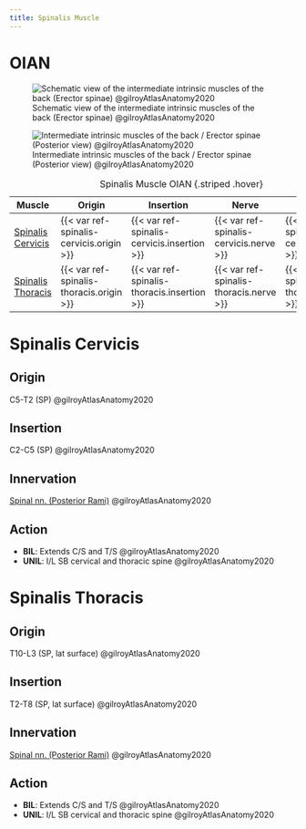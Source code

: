 ```yaml
---
title: Spinalis Muscle
---
```


# OIAN
![Schematic view of the intermediate intrinsic muscles of the back (Erector spinae) @gilroyAtlasAnatomy2020](/The Archive/Anatomy/Muscles/Muscles of the back/Erector Spinae/images/gilroyatlas 3.9a schematic intermediate back muscles.png)

![Intermediate intrinsic muscles of the back / Erector spinae (Posterior view) @gilroyAtlasAnatomy2020](/The Archive/Anatomy/Muscles/Muscles of the back/Erector Spinae/images/gilroyatlas 310b intermediate back muscles.png)

| Muscle  | Origin | Insertion | Nerve | Action |
|------|--------|-------|----------|--------|
| [Spinalis Cervicis]({{< var ref-spinalis-cervicis.path >}}) | {{< var ref-spinalis-cervicis.origin >}} | {{< var ref-spinalis-cervicis.insertion >}} | {{< var ref-spinalis-cervicis.nerve >}} | {{< var ref-spinalis-cervicis.action >}} |
| [Spinalis Thoracis]({{< var ref-spinalis-thoracis.path >}}) | {{< var ref-spinalis-thoracis.origin >}} | {{< var ref-spinalis-thoracis.insertion >}} | {{< var ref-spinalis-thoracis.nerve >}} | {{< var ref-spinalis-thoracis.action >}} |

: Spinalis Muscle OIAN {.striped .hover}


# Spinalis Cervicis
## Origin {#origin}
C5-T2 (SP) @gilroyAtlasAnatomy2020

## Insertion {#insertion} 
C2-C5 (SP) @gilroyAtlasAnatomy2020

## Innervation {#innervation}
[Spinal nn. (Posterior Rami)]({{< var ref-spinal-nerves.path >}}) @gilroyAtlasAnatomy2020

## Action {#action}

- **BIL**: Extends C/S and T/S @gilroyAtlasAnatomy2020
- **UNIL**: I/L SB cervical and thoracic spine @gilroyAtlasAnatomy2020


# Spinalis Thoracis
## Origin {#origin}
T10-L3 (SP, lat surface) @gilroyAtlasAnatomy2020

## Insertion {#insertion} 
T2-T8 (SP, lat surface) @gilroyAtlasAnatomy2020

## Innervation {#innervation}
[Spinal nn. (Posterior Rami)]({{< var ref-spinal-nerves.path >}}) @gilroyAtlasAnatomy2020

## Action {#action}

- **BIL**: Extends C/S and T/S @gilroyAtlasAnatomy2020
- **UNIL**: I/L SB cervical and thoracic spine @gilroyAtlasAnatomy2020